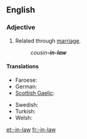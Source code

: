 {{also|in-law}}
==English==

===Adjective===
{{en-adj|-|head=-[[in]]-[[law]]}}

# {{context|postpositive|lang=en}} Related through [[marriage]].
#: ''cousin'''-in-law'''''

====Translations====
{{trans-top|related through marriage}}
* Faroese: {{t-|fo|ver-}}
* German: {{t|de|Schwieger-}}
* [[Scottish Gaelic]]: {{t-|gd|-cèile}}
{{trans-mid}}
* Swedish: {{t-|sv|svär-}}
* Turkish: {{t|tr|kayın-}}
* Welsh: {{t-|cy|-yng-nghyfraith}}
{{trans-bottom}}

[[et:-in-law]]
[[fr:-in-law]]